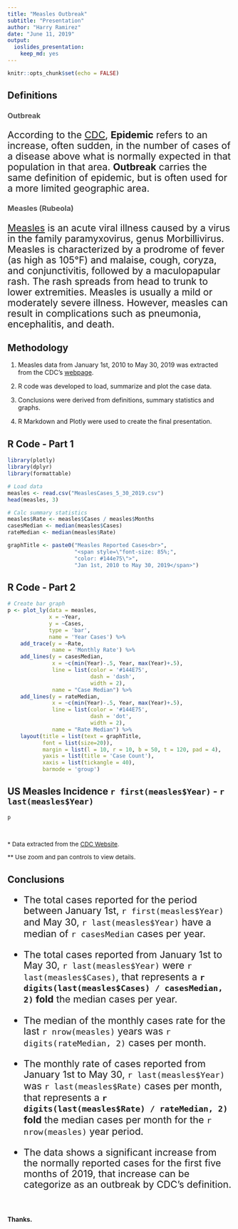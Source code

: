 ```yaml
---
title: "Measles Outbreak"
subtitle: "Presentation"
author: "Harry Ramirez"
date: "June 11, 2019"
output: 
  ioslides_presentation: 
    keep_md: yes
---
```


```r
knitr::opts_chunk$set(echo = FALSE)
```

<style>
.myClass1 {
    line-height: 16pt;
    font-size: 14pt;
}
.myClass2 {
    line-height: 14pt;
    font-size: 12pt;
}
.myClass3 {
    line-height: 18pt;
    font-size: 16pt;
}
.myClass4 {
    line-height: 12pt;
    font-size: 10pt;
}

h3 {
    color: #515151;
}

</style>

## Definitions

### Outbreak

<div class='myClass3'>
According to the [CDC](https://www.cdc.gov/csels/dsepd/ss1978/lesson1/section11.html), **Epidemic** refers to an increase, often sudden, in the number of cases of a disease above what is normally expected in that population in that area. **Outbreak** carries the same definition of epidemic, but is often used for a more limited geographic area.
</div>
### Measles (Rubeola)

<div class='myClass3'>
[Measles](https://www.cdc.gov/vaccines/pubs/surv-manual/chpt07-measles.html) is an acute viral illness caused by a virus in the family paramyxovirus, genus Morbillivirus. Measles is characterized by a prodrome of fever (as high as 105°F) and malaise, cough, coryza, and conjunctivitis, followed by a maculopapular rash. The rash spreads from head to trunk to lower extremities. Measles is usually a mild or moderately severe illness. However, measles can result in complications such as pneumonia, encephalitis, and death. 
</div>

## Methodology

1. Measles data from January 1st, 2010 to May 30, 2019 was extracted from the CDC's [webpage](https://www.cdc.gov/measles/cases-outbreaks.html).

2. R code was developed to load, summarize and plot the case data.

3. Conclusions were derived from definitions, summary statistics and graphs.

4. R Markdown and Plotly were used to create the final presentation.


## R Code - Part 1

```r
library(plotly)
library(dplyr)
library(formattable)

# Load data
measles <- read.csv("MeaslesCases_5_30_2019.csv")
head(measles, 3)
```
```r
# Calc summary statistics 
measles$Rate <- measles$Cases / measles$Months
casesMedian <- median(measles$Cases)
rateMedian <- median(measles$Rate)

graphTitle <- paste0("Measles Reported Cases<br>",
                     "<span style=\"font-size: 85%;",
                     "color: #144e75\">",
                     "Jan 1st, 2010 to May 30, 2019</span>")
```

## R Code - Part 2

```r
# Create bar graph
p <- plot_ly(data = measles,
             x = ~Year,
             y = ~Cases,
             type = 'bar',
             name = 'Year Cases') %>%
    add_trace(y = ~Rate,
              name = 'Monthly Rate') %>%
    add_lines(y = casesMedian,
              x = ~c(min(Year)-.5, Year, max(Year)+.5),
              line = list(color = '#144E75',
                          dash = 'dash',
                          width = 2),
              name = "Case Median") %>% 
    add_lines(y = rateMedian,
              x = ~c(min(Year)-.5, Year, max(Year)+.5),
              line = list(color = '#144E75',
                          dash = 'dot',
                          width = 2),
              name = "Rate Median") %>% 
    layout(title = list(text = graphTitle,
           font = list(size=20)),
           margin = list(l = 10, r = 10, b = 50, t = 120, pad = 4),
           yaxis = list(title = 'Case Count'),
           xaxis = list(tickangle = 40),
           barmode = 'group')
```

## US Measles Incidence `r first(measles$Year)` - `r last(measles$Year)`

```r
p
````

<br style="magin_top: 50px;">
<p class="myClass4">\* Data extracted from the [CDC Website](https://www.cdc.gov/measles/cases-outbreaks.html).</p>
<p class="myClass4">** Use zoom and pan controls to view details.</p>

## Conclusions

<div class='myClass3'>
- The total cases reported for the period between January 1st, `r first(measles$Year)` and May 30, `r last(measles$Year)` have a median of `r casesMedian` cases per year.

- The total cases reported from January 1st to May 30, `r last(measles$Year)` were `r last(measles$Cases)`, that represents a **`r digits(last(measles$Cases) / casesMedian, 2)` fold** the median cases per year.

- The median of the monthly cases rate for the last `r nrow(measles)` years was `r digits(rateMedian, 2)` cases per month. 

- The monthly rate of cases reported from January 1st to May 30, `r last(measles$Year)` was `r last(measles$Rate)` cases per month, that represents a **`r digits(last(measles$Rate) / rateMedian, 2)` fold** the median cases per month for the `r nrow(measles)` year period.

- The data shows a significant increase from the normally reported cases for the first five months of 2019, that increase can be categorize as an outbreak by CDC's definition.
</div>

<br style="margin-top: 70px">

#### **Thanks.**
